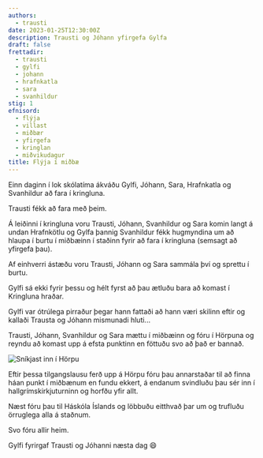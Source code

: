 ```yaml
---
authors:
  - trausti
date: 2023-01-25T12:30:00Z
description: Trausti og Jóhann yfirgefa Gylfa
draft: false
frettadir:
  - trausti
  - gylfi
  - johann
  - hrafnkatla
  - sara
  - svanhildur
stig: 1
efnisord:
  - flýja
  - villast
  - miðbær
  - yfirgefa
  - kringlan
  - miðvikudagur
title: Flýja í miðbæ
---
```


Einn daginn í lok skólatíma ákváðu Gylfi, Jóhann, Sara, Hrafnkatla og Svanhildur að fara í kringluna.

Trausti fékk að fara með þeim.

Á leiðinni í kringluna voru Trausti, Jóhann, Svanhildur og Sara komin langt á undan Hrafnkötlu og Gylfa þannig Svanhildur
fékk hugmyndina um að hlaupa í burtu í miðbæinn í staðinn fyrir að fara í kringluna (semsagt að yfirgefa þau).

Af einhverri ástæðu voru Trausti, Jóhann og Sara sammála því og sprettu í burtu.

Gylfi sá ekki fyrir þessu og hélt fyrst að þau ætluðu bara að komast í Kringluna hraðar.

Gylfi var ótrúlega pirraður þegar hann fattaði að hann væri skilinn eftir og kallaði Trausta og Jóhann mismunadi hluti...

Trausti, Jóhann, Svanhildur og Sara mættu í miðbæinn og fóru í Hörpuna og reyndu að komast upp á efsta punktinn en föttuðu svo að það er bannað.

![Sníkjast inn í Hörpu](/static/images/faerslur/fretta-upp-vefsiduna/harpa.jpg)

Eftir þessa tilgangslausu ferð upp á Hörpu fóru þau annarstaðar til að finna háan punkt í miðbænum en fundu ekkert,
á endanum svindluðu þau sér inn í hallgrímskirkjuturninn og horfðu yfir allt.

Næst fóru þau til Háskóla Íslands og löbbuðu eitthvað þar um og trufluðu örruglega alla á staðnum.

Svo fóru allir heim.

Gylfi fyrirgaf Trausti og Jóhanni næsta dag 😄

